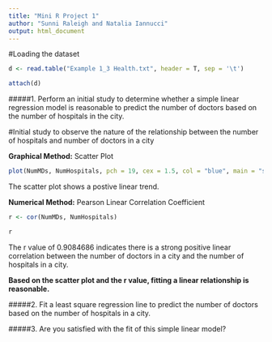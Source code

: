 ```yaml
---
title: "Mini R Project 1"
author: "Sunni Raleigh and Natalia Iannucci"
output: html_document
---
```


#Loading the dataset
```r
d <- read.table("Example 1_3 Health.txt", header = T, sep = '\t')

attach(d)
```
 
 
#####1. Perform an initial study to determine whether a simple linear regression model is reasonable to predict the number of doctors based on the number of hospitals in the city. 

#Initial study to observe the nature of the relationship between the number of hospitals and number of doctors in a city

__Graphical Method:__ Scatter Plot
```r
plot(NumMDs, NumHospitals, pch = 19, cex = 1.5, col = "blue", main = "scatter plot between number of doctors in a city and the number of hospitals in a city")
```

The scatter plot shows a postive linear trend.

__Numerical Method:__ Pearson Linear Correlation Coefficient 
```r
r <- cor(NumMDs, NumHospitals)

r
```
The r value  of 0.9084686 indicates there is a strong positive linear correlation between the number of doctors in a city and the number of hospitals in a city.

__Based on the scatter plot and the r value, fitting a linear relationship is reasonable.__ 




#####2. Fit a least square regression line to predict the number of doctors based on the number of hospitals in a city.

#####3. Are you satisfied with the fit of this simple linear model?
